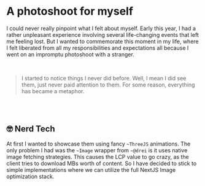 
# A photoshoot for myself

I could never really pinpoint what I felt about myself. Early this year, I had a rather unpleasant experience involving several life-changing events that left me feeling lost. But I wanted to commemorate this moment in my life, where I felt liberated from all my responsibilities and expectations all because I went on an impromptu photoshoot with a stranger.

<br />

> I started to notice things I never did before. Well, I mean I did see them, just never paid attention to them. For some reason, everything has became a metaphor.

<br />

<ImageGrid />

<br />

## 🤓 Nerd Tech

At first I wanted to showcase them using fancy `~ThreeJS` animations. The only problem I had was the `~Image` wrapper from `~@drei` is it uses native image fetching strategies. This causes the LCP value to go crazy, as the client tries to download MBs worth of content. So I have decided to stick to simple implementations where we can utilize the full NextJS Image optimization stack.
